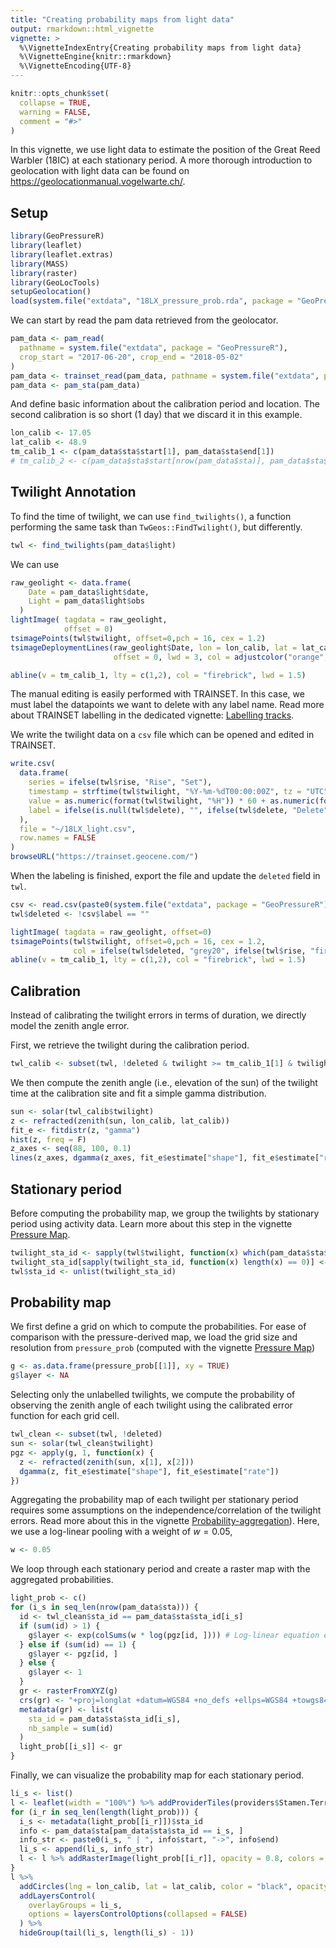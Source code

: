 ```yaml
---
title: "Creating probability maps from light data"
output: rmarkdown::html_vignette
vignette: >
  %\VignetteIndexEntry{Creating probability maps from light data}
  %\VignetteEngine{knitr::rmarkdown}
  %\VignetteEncoding{UTF-8}
---
```


```r
knitr::opts_chunk$set(
  collapse = TRUE,
  warning = FALSE,
  comment = "#>"
)
```

In this vignette, we use light data to estimate the position of the Great Reed Warbler (18IC) at each stationary period. A more thorough introduction to geolocation with light data can be found on [https://geolocationmanual.vogelwarte.ch/](https://geolocationmanual.vogelwarte.ch/).

## Setup

```r
library(GeoPressureR)
library(leaflet)
library(leaflet.extras)
library(MASS)
library(raster)
library(GeoLocTools)
setupGeolocation()
load(system.file("extdata", "18LX_pressure_prob.rda", package = "GeoPressureR"))
```

We can start by read the pam data retrieved from the geolocator.

```r
pam_data <- pam_read(
  pathname = system.file("extdata", package = "GeoPressureR"),
  crop_start = "2017-06-20", crop_end = "2018-05-02"
)
pam_data <- trainset_read(pam_data, pathname = system.file("extdata", package = "GeoPressureR"))
pam_data <- pam_sta(pam_data)
```

And define basic information about the calibration period and location. The second calibration is so short (1 day) that we discard it in this example.

```r
lon_calib <- 17.05
lat_calib <- 48.9
tm_calib_1 <- c(pam_data$sta$start[1], pam_data$sta$end[1])
# tm_calib_2 <- c(pam_data$sta$start[nrow(pam_data$sta)], pam_data$sta$end[nrow(pam_data$sta)])
```


## Twilight Annotation

To find the time of twilight, we can use `find_twilights()`, a function performing the same task than `TwGeos::FindTwilight()`, but differently.

```r
twl <- find_twilights(pam_data$light)
```

We can use 

```r
raw_geolight <- data.frame(
    Date = pam_data$light$date,
    Light = pam_data$light$obs
  )
lightImage( tagdata = raw_geolight,
            offset = 0)
tsimagePoints(twl$twilight, offset=0,pch = 16, cex = 1.2)
tsimageDeploymentLines(raw_geolight$Date, lon = lon_calib, lat = lat_calib,
                       offset = 0, lwd = 3, col = adjustcolor("orange", alpha.f = 0.5))

abline(v = tm_calib_1, lty = c(1,2), col = "firebrick", lwd = 1.5)
```

The manual editing is easily performed with TRAINSET. In this case, we must label the datapoints we want to delete with any label name. Read more about TRAINSET labelling in the dedicated vignette: [Labelling tracks](labelling-tracks.html).

We write the twilight data on a `csv` file which can be opened and edited in TRAINSET.

```r
write.csv(
  data.frame(
    series = ifelse(twl$rise, "Rise", "Set"),
    timestamp = strftime(twl$twilight, "%Y-%m-%dT00:00:00Z", tz = "UTC"),
    value = as.numeric(format(twl$twilight, "%H")) * 60 + as.numeric(format(twl$twilight, "%M")),
    label = ifelse(is.null(twl$delete), "", ifelse(twl$delete, "Delete", ""))
  ),
  file = "~/18LX_light.csv",
  row.names = FALSE
)
browseURL("https://trainset.geocene.com/")
```

When the labeling is finished, export the file and update the `deleted` field in `twl`.

```r
csv <- read.csv(paste0(system.file("extdata", package = "GeoPressureR"), "/18LX_light-labeled.csv"))
twl$deleted <- !csv$label == ""
```


```r
lightImage( tagdata = raw_geolight, offset=0)
tsimagePoints(twl$twilight, offset=0,pch = 16, cex = 1.2,
              col = ifelse(twl$deleted, "grey20", ifelse(twl$rise, "firebrick", "cornflowerblue")))
abline(v = tm_calib_1, lty = c(1,2), col = "firebrick", lwd = 1.5)
```
## Calibration

Instead of calibrating the twilight errors in terms of duration, we directly model the zenith angle error.

First, we retrieve the twilight during the calibration period.
```r
twl_calib <- subset(twl, !deleted & twilight >= tm_calib_1[1] & twilight <= tm_calib_1[2])
```

We then compute the zenith angle (i.e., elevation of the sun) of the twilight time at the calibration site and fit a simple gamma distribution.

```r
sun <- solar(twl_calib$twilight)
z <- refracted(zenith(sun, lon_calib, lat_calib))
fit_e <- fitdistr(z, "gamma")
hist(z, freq = F)
z_axes <- seq(88, 100, 0.1)
lines(z_axes, dgamma(z_axes, fit_e$estimate["shape"], fit_e$estimate["rate"]), col = "red")
```

## Stationary period

Before computing the probability map, we group the twilights by stationary period using activity data. Learn more about this step in the vignette [Pressure Map](pressure-map.html#identifying-stationary-periods).

```r
twilight_sta_id <- sapply(twl$twilight, function(x) which(pam_data$sta$start < x & x < pam_data$sta$end))
twilight_sta_id[sapply(twilight_sta_id, function(x) length(x) == 0)] <- 0
twl$sta_id <- unlist(twilight_sta_id)
```

## Probability map

We first define a grid on which to compute the probabilities. For ease of comparison with the pressure-derived map, we load the grid size and resolution from `pressure_prob` (computed with the vignette [Pressure Map](pressure-map.html#computing-the-map-of-pressure))
```r
g <- as.data.frame(pressure_prob[[1]], xy = TRUE)
g$layer <- NA
```

Selecting only the unlabelled twilights, we compute the probability of observing the zenith angle of each twilight using the calibrated error function for each grid cell.

```r
twl_clean <- subset(twl, !deleted)
sun <- solar(twl_clean$twilight)
pgz <- apply(g, 1, function(x) {
  z <- refracted(zenith(sun, x[1], x[2]))
  dgamma(z, fit_e$estimate["shape"], fit_e$estimate["rate"])
})
```

Aggregating the probability map of each twilight per stationary period requires some assumptions on the independence/correlation of the twilight errors. Read more about this in the vignette [Probability-aggregation](probability-aggregation.html)).
Here, we use a log-linear pooling with a weight of $w=0.05$,

```r
w <- 0.05
```

We loop through each stationary period and create a raster map with the aggregated probabilities.

```r
light_prob <- c()
for (i_s in seq_len(nrow(pam_data$sta))) {
  id <- twl_clean$sta_id == pam_data$sta$sta_id[i_s]
  if (sum(id) > 1) {
    g$layer <- exp(colSums(w * log(pgz[id, ]))) # Log-linear equation express in log
  } else if (sum(id) == 1) {
    g$layer <- pgz[id, ]
  } else {
    g$layer <- 1
  }
  gr <- rasterFromXYZ(g)
  crs(gr) <- "+proj=longlat +datum=WGS84 +no_defs +ellps=WGS84 +towgs84=0,0,0"
  metadata(gr) <- list(
    sta_id = pam_data$sta$sta_id[i_s],
    nb_sample = sum(id)
  )
  light_prob[[i_s]] <- gr
}
```

Finally, we can visualize the probability map for each stationary period.

```r
li_s <- list()
l <- leaflet(width = "100%") %>% addProviderTiles(providers$Stamen.TerrainBackground) %>%  addFullscreenControl()
for (i_r in seq_len(length(light_prob))) {
  i_s <- metadata(light_prob[[i_r]])$sta_id
  info <- pam_data$sta[pam_data$sta$sta_id == i_s, ]
  info_str <- paste0(i_s, " | ", info$start, "->", info$end)
  li_s <- append(li_s, info_str)
  l <- l %>% addRasterImage(light_prob[[i_r]], opacity = 0.8, colors = "OrRd", group = info_str)
}
l %>%
  addCircles(lng = lon_calib, lat = lat_calib, color = "black", opacity = 1) %>%
  addLayersControl(
    overlayGroups = li_s,
    options = layersControlOptions(collapsed = FALSE)
  ) %>%
  hideGroup(tail(li_s, length(li_s) - 1))
```
